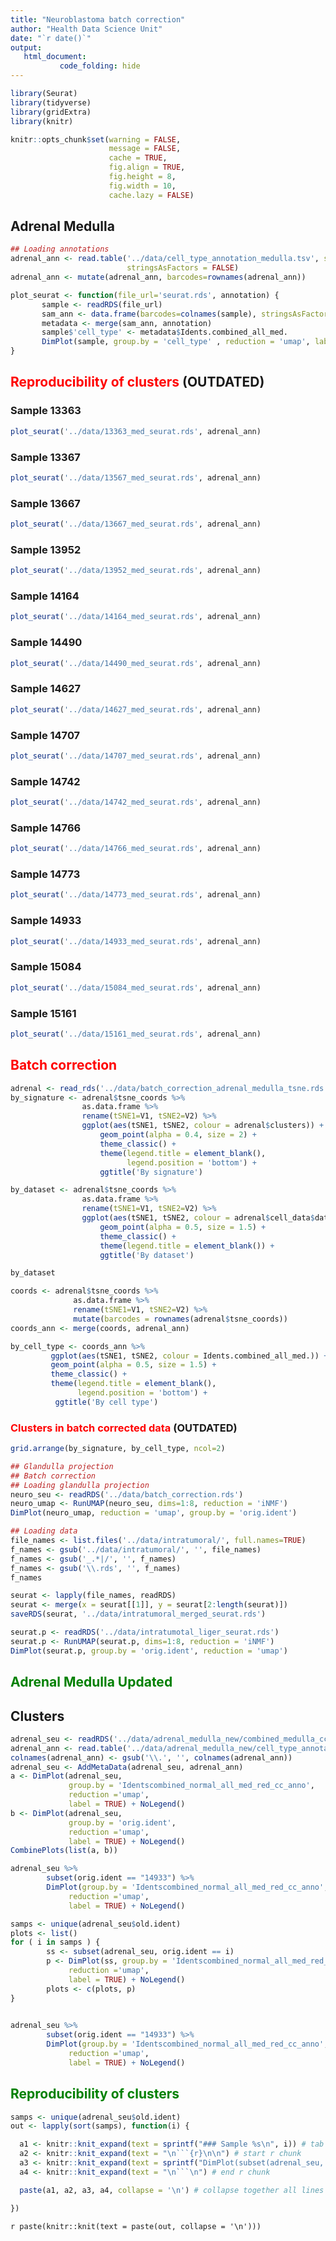 ```yaml
---
title: "Neuroblastoma batch correction"
author: "Health Data Science Unit"
date: "`r date()`"
output: 
   html_document:
           code_folding: hide
---
```



```r
library(Seurat)
library(tidyverse)
library(gridExtra)
library(knitr)

knitr::opts_chunk$set(warning = FALSE,
                      message = FALSE,
                      cache = TRUE,
                      fig.align = TRUE,
                      fig.height = 8,
                      fig.width = 10, 
                      cache.lazy = FALSE)
```

## Adrenal Medulla 
        
```r
## Loading annotations
adrenal_ann <- read.table('../data/cell_type_annotation_medulla.tsv', sep = '\t',
                          stringsAsFactors = FALSE)
adrenal_ann <- mutate(adrenal_ann, barcodes=rownames(adrenal_ann))
```


```r
plot_seurat <- function(file_url='seurat.rds', annotation) {
       sample <- readRDS(file_url) 
       sam_ann <- data.frame(barcodes=colnames(sample), stringsAsFactors = FALSE)
       metadata <- merge(sam_ann, annotation)
       sample$'cell_type' <- metadata$Idents.combined_all_med.
       DimPlot(sample, group.by = 'cell_type' , reduction = 'umap', label = TRUE) + NoLegend()
}
```


## <span style='color:red'> Reproducibility of clusters </span> (OUTDATED) {.tabset} 



### Sample 13363

```r
plot_seurat('../data/13363_med_seurat.rds', adrenal_ann)
```

### Sample 13367

```r
plot_seurat('../data/13567_med_seurat.rds', adrenal_ann)
```

### Sample 13667

```r
plot_seurat('../data/13667_med_seurat.rds', adrenal_ann)
```

### Sample 13952

```r
plot_seurat('../data/13952_med_seurat.rds', adrenal_ann)
```

### Sample 14164

```r
plot_seurat('../data/14164_med_seurat.rds', adrenal_ann)
```

### Sample 14490
```r
plot_seurat('../data/14490_med_seurat.rds', adrenal_ann)
```

### Sample 14627

```r
plot_seurat('../data/14627_med_seurat.rds', adrenal_ann)
```

### Sample 14707

```r
plot_seurat('../data/14707_med_seurat.rds', adrenal_ann)
```

### Sample 14742

```r
plot_seurat('../data/14742_med_seurat.rds', adrenal_ann)
```

### Sample 14766

```r
plot_seurat('../data/14766_med_seurat.rds', adrenal_ann)
```

### Sample 14773

```r
plot_seurat('../data/14773_med_seurat.rds', adrenal_ann)
```

### Sample 14933

```r
plot_seurat('../data/14933_med_seurat.rds', adrenal_ann)
```

### Sample 15084

```r
plot_seurat('../data/15084_med_seurat.rds', adrenal_ann)
```

### Sample 15161

```r
plot_seurat('../data/15161_med_seurat.rds', adrenal_ann)
```




## <span style='color:red'> Batch correction </span>

```r
adrenal <- read_rds('../data/batch_correction_adrenal_medulla_tsne.rds')
by_signature <- adrenal$tsne_coords %>%
                as.data.frame %>%
                rename(tSNE1=V1, tSNE2=V2) %>%
                ggplot(aes(tSNE1, tSNE2, colour = adrenal$clusters)) +
                    geom_point(alpha = 0.4, size = 2) + 
                    theme_classic() +
                    theme(legend.title = element_blank(),
                          legend.position = 'bottom') +
                    ggtitle('By signature')

```

```r
by_dataset <- adrenal$tsne_coords %>%
                as.data.frame %>%
                rename(tSNE1=V1, tSNE2=V2) %>%
                ggplot(aes(tSNE1, tSNE2, colour = adrenal$cell_data$dataset)) +
                    geom_point(alpha = 0.5, size = 1.5) + 
                    theme_classic() +
                    theme(legend.title = element_blank()) +
                    ggtitle('By dataset')

```

```r
by_dataset
```

```r
coords <- adrenal$tsne_coords %>% 
              as.data.frame %>%
              rename(tSNE1=V1, tSNE2=V2) %>%
              mutate(barcodes = rownames(adrenal$tsne_coords))
coords_ann <- merge(coords, adrenal_ann) 

by_cell_type <- coords_ann %>% 
         ggplot(aes(tSNE1, tSNE2, colour = Idents.combined_all_med.)) +
         geom_point(alpha = 0.5, size = 1.5) + 
         theme_classic() +
         theme(legend.title = element_blank(),
               legend.position = 'bottom') +
          ggtitle('By cell type')
```

### <span style='color:red'> Clusters in batch corrected data </span> (OUTDATED)

```r
grid.arrange(by_signature, by_cell_type, ncol=2)
```







```r
## Glandulla projection
## Batch correction
## Loading glandulla projection
neuro_seu <- readRDS('../data/batch_correction.rds')
neuro_umap <- RunUMAP(neuro_seu, dims=1:8, reduction = 'iNMF')
DimPlot(neuro_umap, reduction = 'umap', group.by = 'orig.ident')
```


```r
## Loading data
file_names <- list.files('../data/intratumoral/', full.names=TRUE)
f_names <- gsub('../data/intratumoral/', '', file_names)
f_names <- gsub('_.*|/', '', f_names)
f_names <- gsub('\\.rds', '', f_names)
f_names

seurat <- lapply(file_names, readRDS)
seurat <- merge(x = seurat[[1]], y = seurat[2:length(seurat)])
saveRDS(seurat, '../data/intratumoral_merged_seurat.rds')
```


```r
seurat.p <- readRDS('../data/intratumotal_liger_seurat.rds')
seurat.p <- RunUMAP(seurat.p, dims=1:8, reduction = 'iNMF')
DimPlot(seurat.p, group.by = 'orig.ident', reduction = 'umap')
```


## <span style='color:green'> Adrenal Medulla Updated </span> 

## Clusters

```r
adrenal_seu <- readRDS('../data/adrenal_medulla_new/combined_medulla_cc_anno.rds') 
adrenal_ann <- read.table('../data/adrenal_medulla_new/cell_type_annotation_medulla_cc.tsv', sep = '\t')
colnames(adrenal_ann) <- gsub('\\.', '', colnames(adrenal_ann))
adrenal_seu <- AddMetaData(adrenal_seu, adrenal_ann)
a <- DimPlot(adrenal_seu, 
             group.by = 'Identscombined_normal_all_med_red_cc_anno', 
             reduction ='umap', 
             label = TRUE) + NoLegend()
b <- DimPlot(adrenal_seu, 
             group.by = 'orig.ident', 
             reduction ='umap', 
             label = TRUE) + NoLegend()
CombinePlots(list(a, b))
```



```r
adrenal_seu %>% 
        subset(orig.ident == "14933") %>%
        DimPlot(group.by = 'Identscombined_normal_all_med_red_cc_anno', 
             reduction ='umap', 
             label = TRUE) + NoLegend()
```

```r
samps <- unique(adrenal_seu$old.ident)
plots <- list()
for ( i in samps ) {
        ss <- subset(adrenal_seu, orig.ident == i) 
        p <- DimPlot(ss, group.by = 'Identscombined_normal_all_med_red_cc_anno', 
             reduction ='umap', 
             label = TRUE) + NoLegend()
        plots <- c(plots, p)
}
        

adrenal_seu %>% 
        subset(orig.ident == "14933") %>%
        DimPlot(group.by = 'Identscombined_normal_all_med_red_cc_anno', 
             reduction ='umap', 
             label = TRUE) + NoLegend()
```



## <span style='color:green'> Reproducibility of clusters </span> {.tabset}

```r
samps <- unique(adrenal_seu$old.ident)
out <- lapply(sort(samps), function(i) {

  a1 <- knitr::knit_expand(text = sprintf("### Sample %s\n", i)) # tab header, auto extracts names of `hcs`
  a2 <- knitr::knit_expand(text = "\n```{r}\n\n") # start r chunk
  a3 <- knitr::knit_expand(text = sprintf("DimPlot(subset(adrenal_seu, orig.ident=='%s'), group.by = 'Identscombined_normal_all_med_red_cc_anno', reduction ='umap', label = TRUE) + NoLegend()", i) ) # extract graphs by "writing" out `hcs[[1]]`, `hcs[[2]]` etc. to be rendered later
  a4 <- knitr::knit_expand(text = "\n```\n") # end r chunk

  paste(a1, a2, a3, a4, collapse = '\n') # collapse together all lines with newline separator

})

```

`r paste(knitr::knit(text = paste(out, collapse = '\n')))`


